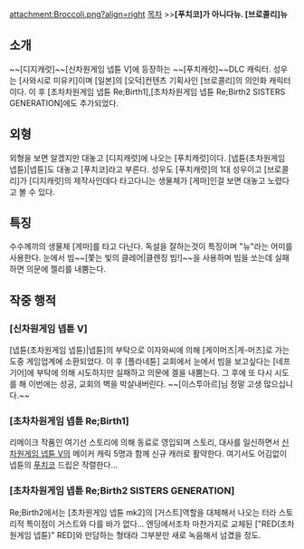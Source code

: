 attachment:Broccoli.png?align=right
[[목차]]
>>'''[푸치코]가 아니다뉴. [브로콜리]뉴'''

== 소개 ==
~~[디지캐럿]~~[신차원게임 넵튠 V]에 등장하는 ~~[푸치캐럿]~~DLC 캐릭터.
성우는 [사와시로 미유키]이며 [일본]의 [오덕]컨텐츠 기획사인 [브로콜리]의 의인화 캐릭터이다.
이 후 [초차차원게임 넵튠 Re;Birth1],[초차차원게임 넵튠 Re;Birth2 SISTERS GENERATION]에도 추가되었다.

== 외형 ==
외형을 보면 알겠지만 대놓고 [디지캐럿]에 나오는 [푸치캐럿]이다. [넵튠(초차원게임 넵튠)|넵튠]도 대놓고 [푸치코]라고 부른다.
성우도 [푸치캐럿]의 1대 성우이고 [브로콜리]가 [디지캐럿]의 제작사인데다 타고다니는 생물체가 [게마]인걸 보면 대놓고 노렸다고 볼 수 있다.

== 특징 ==
수수께끼의 생물체 [게마]를 타고 다닌다. 독설을 잘하는것이 특징이며 "뉴"라는 어미를 사용한다. 눈에서 빔~~[쫓는 빛의 클레어|클렌징 빔!]~~을 사용하며 빔을 쏘는데 실패하면 의문에 젤리를 내뿜는다.

== 작중 행적 ==
=== [신차원게임 넵튠 V] ===
[넵튠(초차원게임 넵튠)|넵튠]의 부탁으로 이자와씨에 의해 [게이머즈|게-머즈]로 가는 도중 게임업계에 소환되었다. 이 후 [플라네튠] 교회에서 눈에서 빔을 보고싶다는 [네프기어]에 부탁에 의해 시도하지만 실패하고 의문에 겔을 내뿜는다. 그 후에 또 다시 시도를 해 이번에는 성공, 교회의 벽을 박살내버린다. ~~[이스투아르]님 정말 고생 많으십니다.~~

=== [초차차원게임 넵튠 Re;Birth1] ===
리메이크 작품인 여기선 스토리에 의해 동료로 영입되며 스토리, 대사를 일신하면서 [[신차원게임 넵튠 V]]의 메이커 캐릭 5명과 함께 신규 캐러로 활약한다. 여기서도 어김없이 넵튠의 [[푸치코]] 드립은 작렬한다... 

=== [초차차원게임 넵튠 Re;Birth2 SISTERS GENERATION] ===
Re;Birth2에서는 [초차원게임 넵튠 mk2]의 [거스트]역할을 대체해서 나오는 터라 스토리적 특이점이 거스트와 다를 바가 없다... 엔딩에서조차 마찬가지로 교체된 ["RED(초차원게임 넵튠)" RED]와 만담하는 형태라 그부분만 새로 녹음해서 넘겼을 정도.
